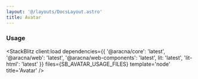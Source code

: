 ```yaml
---
layout: '@/layouts/DocsLayout.astro'
title: Avatar
---
```



### Usage

<StackBlitz
  client:load
  dependencies={{
    '@aracna/core': 'latest',
    '@aracna/web': 'latest',
    '@aracna/web-components': 'latest',
    lit: 'latest',
    'lit-html': 'latest'
  }}
  files={SB_AVATAR_USAGE_FILES}
  template='node'
  title='Avatar'
/>
